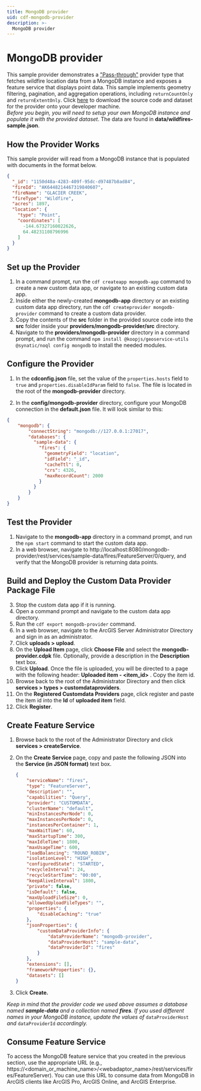 ```yaml
---
title: MongoDB provider
uid: cdf-mongodb-provider
description: >-
  MongoDB provider
---
```


# MongoDB provider

This sample provider demonstrates a ["Pass-through"](../create-a-custom-data-feed-provider/) provider type that fetches 
wildfire location data from a MongoDB instance and exposes a feature service 
that displays point data. This sample implements geometry filtering, pagination, and aggregation operations, including
`returnCountOnly` and `returnExtentOnly`. Click [here](./samples/mongodb-provider.zip) 
to download the source code and dataset for the provider onto your developer machine.  
_Before you begin, you will need to setup your own MongoDB instance and populate it 
with the provided dataset_. The data are found in **data/wildfires-sample.json**.

## How the Provider Works

This sample provider will read from a MongoDB instance that is populated
with documents in the format below.

````json
{
  "_id": "1150d48a-4283-409f-95dc-d97487b8ad84",
  "fireId": "AK6448214467319840607",
  "fireName": "GLACIER CREEK",
  "fireType": "Wildfire",
  "acres": 1897,
  "location": {
    "type": "Point",
    "coordinates": [
      -144.67327160022626,
      64.48231108796996
    ]
  }
}
````


## Set up the Provider

1.  In a command prompt, run the `cdf createapp mongodb-app` command to create a new custom
    data app, or navigate to an existing custom data app.
2.  Inside either the newly-created **mongodb-app** directory or an existing custom data app directory, 
    run the `cdf createprovider mongodb-provider` command to create a custom data provider.
3.  Copy the contents of the **src** folder in the provided source code into
    the **src** folder inside your **providers/mongodb-provider/src**
    directory.
4.  Navigate to the **providers/mongodb-provider** directory in a
    command prompt, and run the command `npm install @koopjs/geoservice-utils @synatic/noql config mongodb` to install the needed modules.

## Configure the Provider

1.  In the **cdconfig.json** file, set the value of the
    `properties.hosts` field to `true` and
    `properties.disableIdParam` field to `false`. The file is located
    in the root of the **mongodb-provider** directory.

2.  In the **config/mongodb-provider** directory, configure your MongoDB
    connection in the **default.json** file. It will look similar to this:

````json
{
    "mongodb": {
        "connectString": "mongodb://127.0.0.1:27017",
        "databases": {
          "sample-data": {
            "fires": {
              "geometryField": "location",
              "idField": "_id",
              "cacheTtl": 0,
              "crs": 4326,
              "maxRecordCount": 2000
            }
          }
        }
    }
}
````

## Test the Provider

1.  Navigate to the **mongodb-app** directory in a command prompt, and
    run the `npm start` command to start the custom data app.
2.  In a web browser, navigate to
    http://localhost:8080/mongodb-provider/rest/services/sample-data/fires/FeatureServer/0/query,
    and verify that the MongoDB provider is returning data points.

## Build and Deploy the Custom Data Provider Package File

3.  Stop the custom data app if it is running.
4.  Open a command prompt and navigate to the custom data app directory.
5.  Run the `cdf export mongodb-provider` command.
6.  In a web browser, navigate to the ArcGIS Server Administrator
    Directory and sign in as an administrator.
7.  Click **uploads \> upload**.
8.  On the **Upload Item** page, click **Choose File** and select the
    **mongodb-provider.cdpk** file. Optionally, provide a
    description in the **Description** text box.
9.  Click **Upload**. Once the file is uploaded, you will be directed to
    a page with the following header: **Uploaded item - \<item_id\>** .
    Copy the item id.
10. Browse back to the root of the Administrator Directory and then
    click **services \> types \> customdataproviders**.
11. On the **Registered Customdata Providers** page, click register and
    paste the item id into the **Id** of **uploaded item** field.
12. Click **Register**.

## Create Feature Service

1.  Browse back to the root of the Administrator Directory and click
    **services \> createService**.

2.  On the **Create Service** page, copy and paste the following JSON
    into the **Service (in JSON format)** text box.

    ```json
    {
        "serviceName": "fires",
        "type": "FeatureServer",
        "description": "",
        "capabilities": "Query",
        "provider": "CUSTOMDATA",
        "clusterName": "default",
        "minInstancesPerNode": 0,
        "maxInstancesPerNode": 0,
        "instancesPerContainer": 1,
        "maxWaitTime": 60,
        "maxStartupTime": 300,
        "maxIdleTime": 1800,
        "maxUsageTime": 600,
        "loadBalancing": "ROUND_ROBIN",
        "isolationLevel": "HIGH",
        "configuredState": "STARTED",
        "recycleInterval": 24,
        "recycleStartTime": "00:00",
        "keepAliveInterval": 1800,
        "private": false,
        "isDefault": false,
        "maxUploadFileSize": 0,
        "allowedUploadFileTypes": "",
        "properties": {
            "disableCaching": "true"
        },
        "jsonProperties": {
            "customDataProviderInfo": {
                "dataProviderName": "mongodb-provider",
                "dataProviderHost": "sample-data",
                "dataProviderId": "fires"
            }
        },
        "extensions": [],
        "frameworkProperties": {},
        "datasets": []
    }

    ```

3.  Click **Create.**

_Keep in mind that the provider code we used above assumes a database named
**sample-data** and a collection named **fires**. If you used different names
in your MongoDB instance, update the values of_ `dataProviderHost` _and_ 
`dataProviderId` _accordingly._

## Consume Feature Service

To access the MongoDB feature service that you created in the
previous section, use the appropriate URL (e.g.,
https://\<domain_or_machine_name\>/\<webadaptor_name\>/rest/services/fires/FeatureServer).
You can use this URL to consume data from MongoDB in ArcGIS clients like
ArcGIS Pro, ArcGIS Online, and ArcGIS Enterprise.
